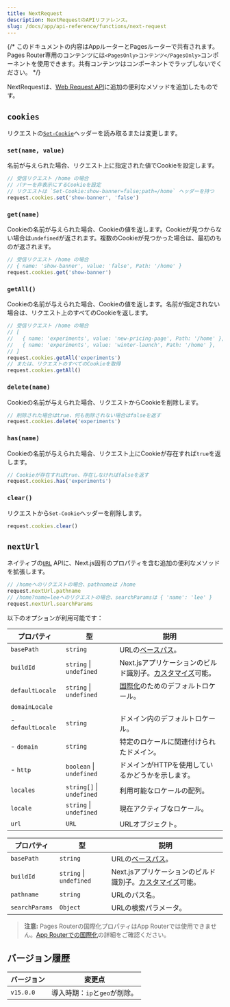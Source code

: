 ```yaml
---
title: NextRequest
description: NextRequestのAPIリファレンス。
slug: /docs/app/api-reference/functions/next-request
---
```


{/* このドキュメントの内容はAppルーターとPagesルーターで共有されます。Pages Router専用のコンテンツには`<PagesOnly>コンテンツ</PagesOnly>`コンポーネントを使用できます。共有コンテンツはコンポーネントでラップしないでください。 */}

NextRequestは、[Web Request API](https://developer.mozilla.org/docs/Web/API/Request)に追加の便利なメソッドを追加したものです。

## `cookies`

リクエストの[`Set-Cookie`](https://developer.mozilla.org/docs/Web/HTTP/Headers/Set-Cookie)ヘッダーを読み取るまたは変更します。

### `set(name, value)`

名前が与えられた場合、リクエスト上に指定された値でCookieを設定します。

```ts
// 受信リクエスト /home の場合
// バナーを非表示にするCookieを設定
// リクエストは `Set-Cookie:show-banner=false;path=/home` ヘッダーを持つ
request.cookies.set('show-banner', 'false')
```

### `get(name)`

Cookieの名前が与えられた場合、Cookieの値を返します。Cookieが見つからない場合は`undefined`が返されます。複数のCookieが見つかった場合は、最初のものが返されます。

```ts
// 受信リクエスト /home の場合
// { name: 'show-banner', value: 'false', Path: '/home' }
request.cookies.get('show-banner')
```

### `getAll()`

Cookieの名前が与えられた場合、Cookieの値を返します。名前が指定されない場合は、リクエスト上のすべてのCookieを返します。

```ts
// 受信リクエスト /home の場合
// [
//   { name: 'experiments', value: 'new-pricing-page', Path: '/home' },
//   { name: 'experiments', value: 'winter-launch', Path: '/home' },
// ]
request.cookies.getAll('experiments')
// または、リクエストのすべてのCookieを取得
request.cookies.getAll()
```

### `delete(name)`

Cookieの名前が与えられた場合、リクエストからCookieを削除します。

```ts
// 削除された場合はtrue、何も削除されない場合はfalseを返す
request.cookies.delete('experiments')
```

### `has(name)`

Cookieの名前が与えられた場合、リクエスト上にCookieが存在すれば`true`を返します。

```ts
// Cookieが存在すればtrue、存在しなければfalseを返す
request.cookies.has('experiments')
```

### `clear()`

リクエストから`Set-Cookie`ヘッダーを削除します。

```ts
request.cookies.clear()
```

## `nextUrl`

ネイティブの[`URL`](https://developer.mozilla.org/docs/Web/API/URL) APIに、Next.js固有のプロパティを含む追加の便利なメソッドを拡張します。

```ts
// /homeへのリクエストの場合、pathnameは /home
request.nextUrl.pathname
// /home?name=leeへのリクエストの場合、searchParamsは { 'name': 'lee' }
request.nextUrl.searchParams
```

以下のオプションが利用可能です：

<PagesOnly>

| プロパティ         | 型                       | 説明                                                                                                                         |
| ----------------- | ------------------------- | ---------------------------------------------------------------------------------------------------------------------------- |
| `basePath`        | `string`                  | URLの[ベースパス](/docs/pages/api-reference/config/next-config-js/basePath)。                                                |
| `buildId`         | `string` \| `undefined`   | Next.jsアプリケーションのビルド識別子。[カスタマイズ](/docs/pages/api-reference/config/next-config-js/generateBuildId)可能。 |
| `defaultLocale`   | `string` \| `undefined`   | [国際化](/docs/pages/building-your-application/routing/internationalization)のためのデフォルトロケール。                     |
| `domainLocale`    |                           |                                                                                                                              |
| - `defaultLocale` | `string`                  | ドメイン内のデフォルトロケール。                                                                                             |
| - `domain`        | `string`                  | 特定のロケールに関連付けられたドメイン。                                                                                     |
| - `http`          | `boolean` \| `undefined`  | ドメインがHTTPを使用しているかどうかを示します。                                                                             |
| `locales`         | `string[]` \| `undefined` | 利用可能なロケールの配列。                                                                                                   |
| `locale`          | `string` \| `undefined`   | 現在アクティブなロケール。                                                                                                   |
| `url`             | `URL`                     | URLオブジェクト。                                                                                                            |

</PagesOnly>

<AppOnly>

| プロパティ      | 型                      | 説明                                                                                                                       |
| -------------- | ----------------------- | -------------------------------------------------------------------------------------------------------------------------- |
| `basePath`     | `string`                | URLの[ベースパス](/docs/app/api-reference/config/next-config-js/basePath)。                                                |
| `buildId`      | `string` \| `undefined` | Next.jsアプリケーションのビルド識別子。[カスタマイズ](/docs/app/api-reference/config/next-config-js/generateBuildId)可能。 |
| `pathname`     | `string`                | URLのパス名。                                                                                                              |
| `searchParams` | `Object`                | URLの検索パラメータ。                                                                                                      |

> **注意:** Pages Routerの国際化プロパティはApp Routerでは使用できません。[App Routerでの国際化](/docs/app/building-your-application/routing/internationalization)の詳細をご確認ください。

</AppOnly>

## バージョン履歴

| バージョン | 変更点                   |
| --------- | ----------------------- |
| `v15.0.0` | 導入時期：`ip`と`geo`が削除。 |
